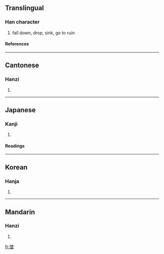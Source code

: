 {{see|坠}}

==Translingual==
===Han character===
{{Han char|rn=32|rad=土|as=12|sn=15|four=7810<sub>4</sub>|canj=弓人土 (NOG)}}
# fall down, drop, sink, go to ruin
====References====
{{Han ref|kx=0238.220|dkj=05451|dj=0477.070|hdz=10484.060|uh=589C|ud=22684|bh=BC59|bd=48217}}
----
==Cantonese==
===Hanzi===
{{yue-hanzi|jyut=|y=jui6}}
# {{defn|Cantonese}}
----
==Japanese==
===Kanji===
{{ja-kanji|grade=|rs=土12}}
# {{defn|Japanese}} 
====Readings====
{{ja-readings|on=[[つい]] (tsui)|kun=[[おちる]] (ochiru)}}
----
==Korean==
===Hanja===
{{ko-hanja|hangeul=추|rv=chu|mr=ch'u}}
# {{defn|Korean}}
----
==Mandarin==
===Hanzi===
{{cmn-hanzi|sim=坠|pin=[[zhuì]] (zhui4)|wg=chui<sup>4</sup>}}
# {{defn|Mandarin}}

[[fr:墜]]